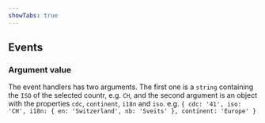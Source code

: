 ```yaml
---
showTabs: true
---
```



## Events

<PropertiesTable props={fieldEvents} />

### Argument value

The event handlers has two arguments. The first one is a `string` containing the `ISO` of the selected countr, e.g. `CH`, and the second argument is an object with the properties `cdc`, `continent`, `i18n` and `iso`. e.g. `{
  cdc: '41',
  iso: 'CH',
    i18n: {
    en: 'Switzerland',
    nb: 'Sveits'
  },
  continent: 'Europe'
}`
